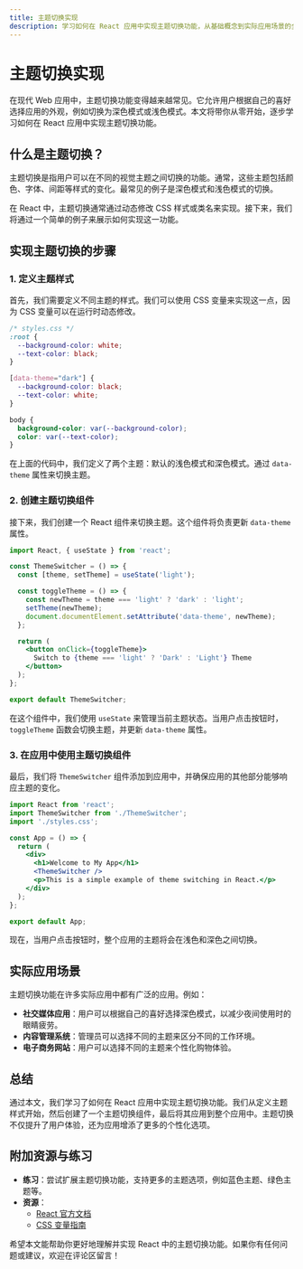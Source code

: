 ```yaml
---
title: 主题切换实现
description: 学习如何在 React 应用中实现主题切换功能，从基础概念到实际应用场景的全面指南。
---
```


# 主题切换实现

在现代 Web 应用中，主题切换功能变得越来越常见。它允许用户根据自己的喜好选择应用的外观，例如切换为深色模式或浅色模式。本文将带你从零开始，逐步学习如何在 React 应用中实现主题切换功能。

## 什么是主题切换？

主题切换是指用户可以在不同的视觉主题之间切换的功能。通常，这些主题包括颜色、字体、间距等样式的变化。最常见的例子是深色模式和浅色模式的切换。

在 React 中，主题切换通常通过动态修改 CSS 样式或类名来实现。接下来，我们将通过一个简单的例子来展示如何实现这一功能。

## 实现主题切换的步骤

### 1. 定义主题样式

首先，我们需要定义不同主题的样式。我们可以使用 CSS 变量来实现这一点，因为 CSS 变量可以在运行时动态修改。

```css
/* styles.css */
:root {
  --background-color: white;
  --text-color: black;
}

[data-theme="dark"] {
  --background-color: black;
  --text-color: white;
}

body {
  background-color: var(--background-color);
  color: var(--text-color);
}
```

在上面的代码中，我们定义了两个主题：默认的浅色模式和深色模式。通过 `data-theme` 属性来切换主题。

### 2. 创建主题切换组件

接下来，我们创建一个 React 组件来切换主题。这个组件将负责更新 `data-theme` 属性。

```jsx
import React, { useState } from 'react';

const ThemeSwitcher = () => {
  const [theme, setTheme] = useState('light');

  const toggleTheme = () => {
    const newTheme = theme === 'light' ? 'dark' : 'light';
    setTheme(newTheme);
    document.documentElement.setAttribute('data-theme', newTheme);
  };

  return (
    <button onClick={toggleTheme}>
      Switch to {theme === 'light' ? 'Dark' : 'Light'} Theme
    </button>
  );
};

export default ThemeSwitcher;
```

在这个组件中，我们使用 `useState` 来管理当前主题状态。当用户点击按钮时，`toggleTheme` 函数会切换主题，并更新 `data-theme` 属性。

### 3. 在应用中使用主题切换组件

最后，我们将 `ThemeSwitcher` 组件添加到应用中，并确保应用的其他部分能够响应主题的变化。

```jsx
import React from 'react';
import ThemeSwitcher from './ThemeSwitcher';
import './styles.css';

const App = () => {
  return (
    <div>
      <h1>Welcome to My App</h1>
      <ThemeSwitcher />
      <p>This is a simple example of theme switching in React.</p>
    </div>
  );
};

export default App;
```

现在，当用户点击按钮时，整个应用的主题将会在浅色和深色之间切换。

## 实际应用场景

主题切换功能在许多实际应用中都有广泛的应用。例如：

- **社交媒体应用**：用户可以根据自己的喜好选择深色模式，以减少夜间使用时的眼睛疲劳。
- **内容管理系统**：管理员可以选择不同的主题来区分不同的工作环境。
- **电子商务网站**：用户可以选择不同的主题来个性化购物体验。

## 总结

通过本文，我们学习了如何在 React 应用中实现主题切换功能。我们从定义主题样式开始，然后创建了一个主题切换组件，最后将其应用到整个应用中。主题切换不仅提升了用户体验，还为应用增添了更多的个性化选项。

## 附加资源与练习

- **练习**：尝试扩展主题切换功能，支持更多的主题选项，例如蓝色主题、绿色主题等。
- **资源**：
  - [React 官方文档](https://reactjs.org/docs/getting-started.html)
  - [CSS 变量指南](https://developer.mozilla.org/en-US/docs/Web/CSS/Using_CSS_custom_properties)

希望本文能帮助你更好地理解并实现 React 中的主题切换功能。如果你有任何问题或建议，欢迎在评论区留言！